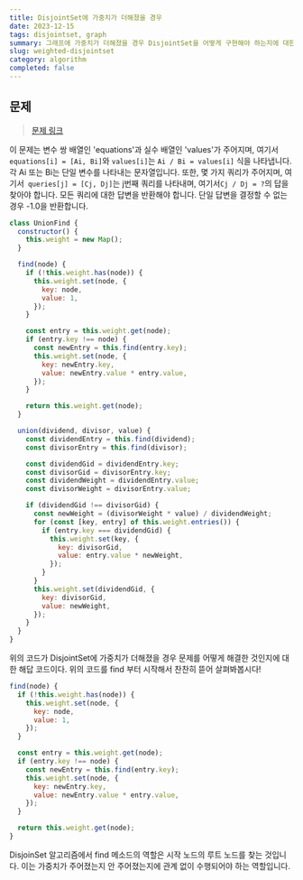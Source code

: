 ```yaml
---
title: DisjointSet에 가중치가 더해졌을 경우
date: 2023-12-15
tags: disjointset, graph
summary: 그래프에 가중치가 더해졌을 경우 DisjointSet을 어떻게 구현해야 하는지에 대한 문제 해결 방법과 문제에 대한 접근 방법에 대해서 자세하게 알아봅시다.
slug: weighted-disjointset
category: algorithm
completed: false
---
```


## 문제

> [문제 링크](https://leetcode.com/problems/evaluate-division/description/)

이 문제는 변수 쌍 배열인 'equations'과 실수 배열인 'values'가 주어지며, 여기서 `equations[i] = [Ai, Bi]`와 `values[i]`는 `Ai / Bi = values[i]` 식을 나타냅니다. 각 Ai 또는 Bi는 단일 변수를 나타내는 문자열입니다. 또한, 몇 가지 쿼리가 주어지며, 여기서` queries[j] = [Cj, Dj]`는 j번째 쿼리를 나타내며, 여기서`Cj / Dj = ?`의 답을 찾아야 합니다. 모든 쿼리에 대한 답변을 반환해야 합니다. 단일 답변을 결정할 수 없는 경우 -1.0을 반환합니다.

```javascript
class UnionFind {
  constructor() {
    this.weight = new Map();
  }

  find(node) {
    if (!this.weight.has(node)) {
      this.weight.set(node, {
        key: node,
        value: 1,
      });
    }

    const entry = this.weight.get(node);
    if (entry.key !== node) {
      const newEntry = this.find(entry.key);
      this.weight.set(node, {
        key: newEntry.key,
        value: newEntry.value * entry.value,
      });
    }

    return this.weight.get(node);
  }

  union(dividend, divisor, value) {
    const dividendEntry = this.find(dividend);
    const divisorEntry = this.find(divisor);

    const dividendGid = dividendEntry.key;
    const divisorGid = divisorEntry.key;
    const dividendWeight = dividendEntry.value;
    const divisorWeight = divisorEntry.value;

    if (dividendGid !== divisorGid) {
      const newWeight = (divisorWeight * value) / dividendWeight;
      for (const [key, entry] of this.weight.entries()) {
        if (entry.key === dividendGid) {
          this.weight.set(key, {
            key: divisorGid,
            value: entry.value * newWeight,
          });
        }
      }
      this.weight.set(dividendGid, {
        key: divisorGid,
        value: newWeight,
      });
    }
  }
}
```

위의 코드가 DisjointSet에 가중치가 더해졌을 경우 문제를 어떻게 해결한 것인지에 대한 해답 코드이다. 위의 코드를 find 부터 시작해서 찬찬히 뜯어 살펴봐봅시다!

```javascript
find(node) {
  if (!this.weight.has(node)) {
    this.weight.set(node, {
      key: node,
      value: 1,
    });
  }

  const entry = this.weight.get(node);
  if (entry.key !== node) {
    const newEntry = this.find(entry.key);
    this.weight.set(node, {
      key: newEntry.key,
      value: newEntry.value * entry.value,
    });
  }

  return this.weight.get(node);
}
```

DisjoinSet 알고리즘에서 find 메소드의 역할은 시작 노드의 루트 노드를 찾는 것입니다. 이는 가중치가 주어졌는지 안 주어졌는지에 관계 없이 수행되어야 하는 역할입니다.
